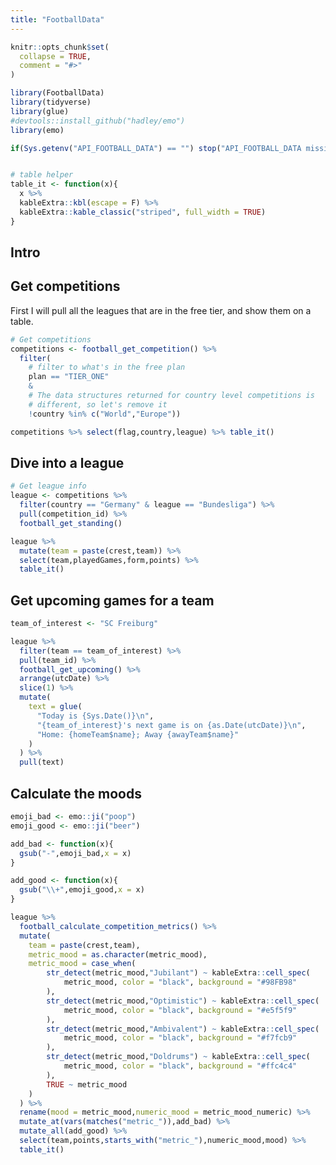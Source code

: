 ```yaml
---
title: "FootballData"
---
```


```r
knitr::opts_chunk$set(
  collapse = TRUE,
  comment = "#>"
)
```

```r
library(FootballData)
library(tidyverse)
library(glue)
#devtools::install_github("hadley/emo")
library(emo)

if(Sys.getenv("API_FOOTBALL_DATA") == "") stop("API_FOOTBALL_DATA missing")


# table helper
table_it <- function(x){
  x %>%
  kableExtra::kbl(escape = F) %>%
  kableExtra::kable_classic("striped", full_width = TRUE)
}
```

## Intro

## Get competitions

First I will pull all the leagues that are in the free tier, and show them
on a table.

```r
# Get competitions
competitions <- football_get_competition() %>%
  filter(
    # filter to what's in the free plan
    plan == "TIER_ONE" 
    &
    # The data structures returned for country level competitions is 
    # different, so let's remove it
    !country %in% c("World","Europe"))

competitions %>% select(flag,country,league) %>% table_it()
```

## Dive into a league

```r
# Get league info
league <- competitions %>%
  filter(country == "Germany" & league == "Bundesliga") %>%
  pull(competition_id) %>%
  football_get_standing() 

league %>% 
  mutate(team = paste(crest,team)) %>% 
  select(team,playedGames,form,points) %>%
  table_it()
```

## Get upcoming games for a team

```r
team_of_interest <- "SC Freiburg"

league %>%
  filter(team == team_of_interest) %>%
  pull(team_id) %>%
  football_get_upcoming() %>%
  arrange(utcDate) %>% 
  slice(1) %>%
  mutate(
    text = glue(
      "Today is {Sys.Date()}\n",
      "{team_of_interest}'s next game is on {as.Date(utcDate)}\n",
      "Home: {homeTeam$name}; Away {awayTeam$name}"
    )
  ) %>%
  pull(text) 
```

## Calculate the moods

```r
emoji_bad <- emo::ji("poop")
emoji_good <- emo::ji("beer")

add_bad <- function(x){
  gsub("-",emoji_bad,x = x)
}

add_good <- function(x){
  gsub("\\+",emoji_good,x = x)
}

league %>%
  football_calculate_competition_metrics() %>%
  mutate(
    team = paste(crest,team),
    metric_mood = as.character(metric_mood),
    metric_mood = case_when(
        str_detect(metric_mood,"Jubilant") ~ kableExtra::cell_spec(
            metric_mood, color = "black", background = "#98FB98"
        ),
        str_detect(metric_mood,"Optimistic") ~ kableExtra::cell_spec(
            metric_mood, color = "black", background = "#e5f5f9"
        ),
        str_detect(metric_mood,"Ambivalent") ~ kableExtra::cell_spec(
            metric_mood, color = "black", background = "#f7fcb9"
        ),
        str_detect(metric_mood,"Doldrums") ~ kableExtra::cell_spec(
            metric_mood, color = "black", background = "#ffc4c4"
        ),
        TRUE ~ metric_mood
    )
  ) %>%
  rename(mood = metric_mood,numeric_mood = metric_mood_numeric) %>%
  mutate_at(vars(matches("metric_")),add_bad) %>%
  mutate_all(add_good) %>%
  select(team,points,starts_with("metric_"),numeric_mood,mood) %>%
  table_it()
```
